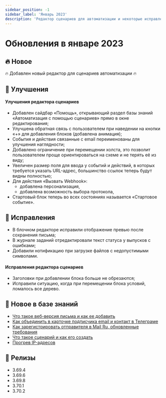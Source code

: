```yaml
---
sidebar_position: -1
sidebar_label: 'Январь 2023'
description: 'Редактор сценариев для автоматизации и некоторые исправления'
---
```


# Обновления в январе 2023

## 🔥 Новое

🔥 Добавлен новый редактор для сценариев автоматизации 🔥

## 🚀 Улучшения

#### Улучшения редактора сценариев

- Добавлен сайдбар «Помощь», открывающий раздел базы знаний «Автоматизация с помощью сценариев» прямо в окне редактирования;
- Улучшена обратная связь с пользователем при наведении на кнопки «+» для добавления блоков (добавлена анимация);
- События и действия связанные с email переименованы для улучшения наглядности;
- Добавлено ограничение при перемещении холста, это позволит пользователем проще ориентироваться на схеме и не терять её из виду;
- Увеличен размер поля для ввода у событий и действий, в которых требуется указать URL-адрес, большинство ссылок теперь будут видны полностью;
- Для действия «Вызвать Webhook»:
  - добавлена персонализация,
  - добавлена возможность выбора протокола,
- Стартовый блок теперь во всех состояниях называется «Стартовое событие».

## 🐛 Исправления

- В блочном редакторе исправили отображение превью после сохранения письма;
- В журнале заданий отредактировали текст статуса у выпусков с ошибками;
- Добавили нотификацию при загрузке файлов с недопустимыми символами.

#### Исправления редактора сценариев

- Заголовки при добавлении блока больше не обрезаются;
- Исправили ситуацию, когда при перемещении блока условий, ломалось все дерево.

## 📖 Новое в базе знаний

- [Что такое веб-версия письма и как ее добавить](https://docs.sendsay.ru/getting-started/how-to-migrate-to-sendsay)
- [Как объединить в карточке подписчика email и контакт в Телеграме](https://docs.sendsay.ru/other-channels/telegram/how-to-connect-a-bot/#как-объединить-вкарточке-подписчика-email-иконтакт-втелеграме)
- [Как зарегистрировать отправителя в Mail Ru, обновленные требования](https://docs.sendsay.ru/email-campaigns/create-your-campaign/amp-campaign#как-зарегистрировать-отправителя-в-mailru)
- [Что такое сценарий и как его создать](https://docs.sendsay.ru/automations/automation-with-workflows/workflow-creation)
- [Прогрев IP-адресов](https://docs.sendsay.ru/email-campaigns/settings/warming-up-ip-address/)

## 🚀 Релизы

- 3.69.4
- 3.69.6
- 3.69.8
- 3.70.1
- 3.70.2
